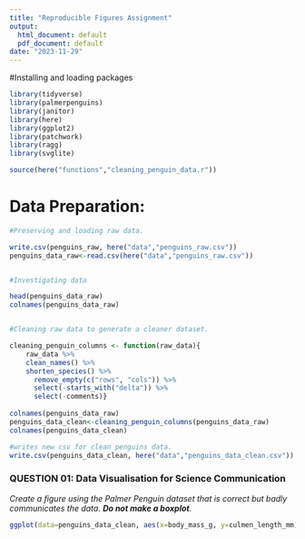 ```yaml
---
title: "Reproducible Figures Assignment"
output:
  html_document: default
  pdf_document: default
date: "2023-11-29"
---
```


#Installing and loading packages
```r
library(tidyverse)
library(palmerpenguins)
library(janitor)
library(here)
library(ggplot2)
library(patchwork)
library(ragg)
library(svglite)

source(here("functions","cleaning_penguin_data.r"))
```

# Data Preparation:
```r
#Preserving and loading raw data.

write.csv(penguins_raw, here("data","penguins_raw.csv"))
penguins_data_raw<-read.csv(here("data","penguins_raw.csv"))


#Investigating data

head(penguins_data_raw)
colnames(penguins_data_raw)


#Cleaning raw data to generate a cleaner dataset.

cleaning_penguin_columns <- function(raw_data){
    raw_data %>% 
    clean_names() %>% 
    shorten_species() %>% 
      remove_empty(c("rows", "cols")) %>% 
      select(-starts_with("delta")) %>% 
      select(-comments)}
      
colnames(penguins_data_raw)
penguins_data_clean<-cleaning_penguin_columns(penguins_data_raw)
colnames(penguins_data_clean)

#writes new csv for clean penguins data. 
write.csv(penguins_data_clean, here("data","penguins_data_clean.csv"))
```

### QUESTION 01: Data Visualisation for Science Communication

*Create a figure using the Palmer Penguin dataset that is correct but badly communicates the data. **Do not make a boxplot**.*
```r
ggplot(data=penguins_data_clean, aes(x=body_mass_g, y=culmen_length_mm)) + geom_point()
```
